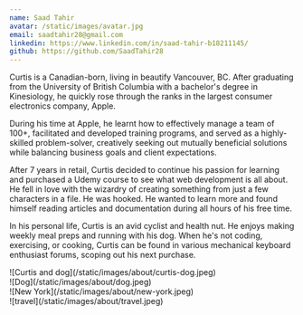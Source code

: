 ```yaml
---
name: Saad Tahir
avatar: /static/images/avatar.jpg
email: saadtahir28@gmail.com
linkedin: https://www.linkedin.com/in/saad-tahir-b18211145/
github: https://github.com/SaadTahir28
---
```


<p>

Curtis is a Canadian-born, living in beautify Vancouver, BC. After graduating from the University of British Columbia with a bachelor's degree in Kinesiology, he quickly rose through the ranks in the largest consumer electronics company, Apple.

During his time at Apple, he learnt how to effectively manage a team of 100+, facilitated and developed training programs, and served as a highly-skilled problem-solver, creatively seeking out mutually beneficial solutions while balancing business goals and client expectations.

After 7 years in retail, Curtis decided to continue his passion for learning and purchased a Udemy course to see what web development is all about. He fell in love with the wizardry of creating something from just a few characters in a file. He was hooked. He wanted to learn more and found himself reading articles and documentation during all hours of his free time.

In his personal life, Curtis is an avid cyclist and health nut. He enjoys making weekly meal preps and running with his dog. When he's not coding, exercising, or cooking, Curtis can be found in various mechanical keyboard enthusiast forums, scoping out his next purchase.

</p>

<div className="flex flex-wrap -mx-2 overflow-hidden xl:-mx-2">
  <div className="my-1 px-2 w-full overflow-hidden xl:my-1 xl:px-2 xl:w-1/2">
    ![Curtis and dog](/static/images/about/curtis-dog.jpeg)
  </div>
  <div className="my-1 px-2 w-full overflow-hidden xl:my-1 xl:px-2 xl:w-1/2">
    ![Dog](/static/images/about/dog.jpeg)
  </div>
  <div className="my-1 px-2 w-full overflow-hidden xl:my-1 xl:px-2 xl:w-1/2">
    ![New York](/static/images/about/new-york.jpeg)
  </div>
  <div className="my-1 px-2 w-full overflow-hidden xl:my-1 xl:px-2 xl:w-1/2">
    ![travel](/static/images/about/travel.jpeg)
  </div>
</div>
